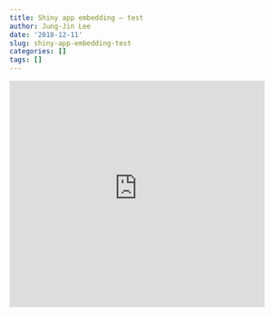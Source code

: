 ```yaml
---
title: Shiny app embedding — test
author: Jung-Jin Lee
date: '2018-12-11'
slug: shiny-app-embedding-test
categories: []
tags: []
---
```


<iframe width="450" height="400" scrolling="no" frameborder="no"  src=" https://junglee0713.shinyapps.io/Test/"> </iframe>